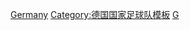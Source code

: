 {{National squad
 | name      = 1994年世界杯足球赛德国参赛名单
 | bg        = White
 | fg        = Black
 |bordercolor=black
 | country   = 德国
 | flag      = Germany
 | comp link = 1994年世界杯足球赛
 | comp      = 1994年世界杯足球赛
 | p1       = [[博多·伊尔格纳|伊尔格纳]] 
 | p2        = [[托马斯·施特龙茨|施特龙茨]] 
 | p3        = [[安德烈亚斯·布雷默|布雷默]] 
 | p4        = [[尤尔根·科勒尔|-{zh-hans:科勒尔;zh-hk:高拿;zh-tw:科勒爾;}-]] 
 | p5        = [[托马斯·海尔默|-{zh-hans:海尔默;zh-hk:希瑪;zh-tw:海爾默;}-]] 
 | p6        = [[吉多·布赫瓦尔德|布赫瓦尔德]]
 | p7        = [[安德烈亚斯·穆勒|-{zh-hans:穆勒;zh-hk:慕拿;zh-tw:穆勒;}-]]  
 | p8        = [[托马斯·哈斯勒|-{zh-hans:哈斯勒;zh-hk:希士拿;zh-tw:哈斯勒;}-]] 
 | p9        = [[卡尔-海因茨·里德尔|里德尔]] 
 | p10       = [[洛塔尔·马特乌斯|-{zh-hans:马特乌斯;zh-hk:馬圖斯;zh-tw:馬特烏斯;}-]] [[file:Captain sports.svg|10px|队长]] 
 | p11       = [[斯特凡·昆茨|-{zh-hans:昆茨;zh-hk:觀斯;zh-tw:昆茨;}-]] 
 | p12       = [[安德烈亚斯·克普克|克普克]]
 | p13       = [[鲁迪·沃勒尔|-{zh-hans:沃勒尔;zh-hk:禾拉;zh-tw:佛勒;}-]]
 | p14       = [[托马斯·贝特霍尔德|贝特霍尔德]]
 | p15       = [[毛里齐奥·高迪诺|高迪诺]] 
 | p16       = [[马蒂亚斯·萨默尔|-{zh-hans:萨默尔;zh-hk:森馬;zh-tw:薩默爾;}-]] 
 | p17       = [[马丁·瓦格纳|瓦格纳]] 
 | p18       = [[尤尔根·克林斯曼|-{zh-hans:克林斯曼;zh-hk:奇連士文;zh-tw:克林斯曼;}-]]
 | p19       = [[伍尔夫·基尔斯滕|-{zh-hans:基尔斯滕;zh-hk:基斯頓;zh-tw:基爾斯滕;}-]] 
 | p20       = [[斯特凡·埃芬伯格|-{zh-hans:埃芬伯格;zh-hk:艾芬堡;zh-tw:埃芬伯格;}-]] 
 | p21       = [[马里奥·巴斯勒|-{zh-hans:巴斯勒;zh-hk:巴士拿;zh-tw:巴斯勒;}-]] 
 | p22       = [[奥利弗·卡恩|-{zh-hans:卡恩;zh-hk:簡尼;zh-tw:卡恩;}-]]
 | coach       = [[贝尔蒂·福格茨|-{zh-hans:福格茨;zh-hk:福士;zh-tw:福格茨;}-]]

}}<noinclude>[[Category:1994年世界杯足球赛参赛名单模板|Germany]]
[[Category:德国国家足球队模板]]
[[Category:國際足協世界盃德國參賽名單導航模板|G]]
</noinclude>